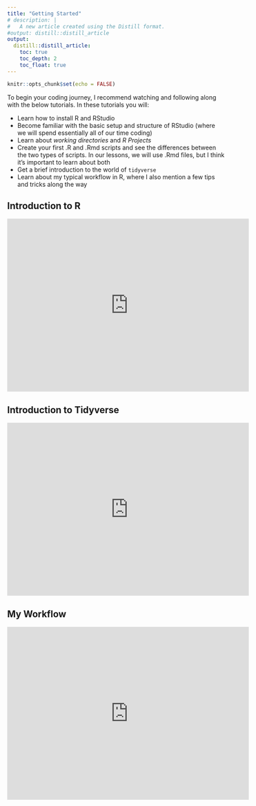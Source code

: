 ```yaml
---
title: "Getting Started"
# description: |
#   A new article created using the Distill format.
#output: distill::distill_article
output:
  distill::distill_article:
    toc: true
    toc_depth: 2
    toc_float: true
---
```


```r
knitr::opts_chunk$set(echo = FALSE)
```

To begin your coding journey, I recommend watching and following along with the below tutorials. In these tutorials you will:

- Learn how to install R and RStudio
- Become familiar with the basic setup and structure of RStudio (where we will spend essentially all of our time coding)
- Learn about *working directories* and *R Projects*
- Create your first .R and .Rmd scripts and see the differences between the two types of scripts. In our lessons, we will use .Rmd files, but I think it's important to learn about both
- Get a brief introduction to the world of `tidyverse`
- Learn about my typical workflow in R, where I also mention a few tips and tricks along the way

## Introduction to R 

<iframe width="560" height="400" src="https://www.youtube.com/embed/ozgTOQ4bOoI" frameborder="0" allow="accelerometer; autoplay; clipboard-write; encrypted-media; gyroscope; picture-in-picture" allowfullscreen></iframe>

## Introduction to Tidyverse 

<iframe width="560" height="400" src="https://www.youtube.com/embed/CevBDdAgXIc" frameborder="0" allow="accelerometer; autoplay; clipboard-write; encrypted-media; gyroscope; picture-in-picture" allowfullscreen></iframe>

## My Workflow

<iframe width="560" height="400" src="https://www.youtube.com/embed/TDwJ0Epzq5M" frameborder="0" allow="accelerometer; autoplay; clipboard-write; encrypted-media; gyroscope; picture-in-picture" allowfullscreen></iframe>